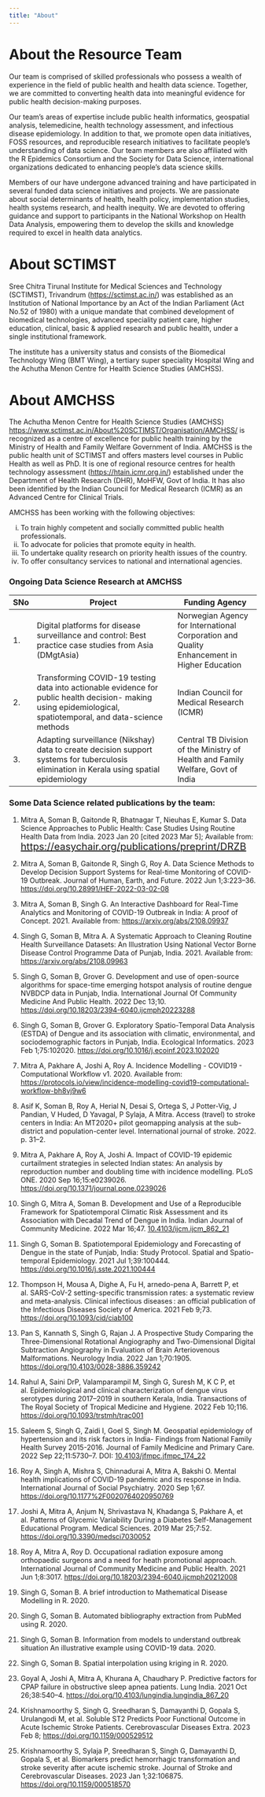 ```yaml
---
title: "About"
---
```

::: justify

# About the Resource Team

Our team  is comprised of skilled professionals who possess a wealth of experience in the field of public health and health data science. Together, we are committed to converting health data into meaningful evidence for public health decision-making purposes.

Our team's areas of expertise include public health informatics, geospatial analysis, telemedicine, health technology assessment, and infectious disease epidemiology. In addition to that, we promote open data initiatives, FOSS resources, and reproducible research initiatives to facilitate people's understanding of data science. Our team members are also affiliated with the R Epidemics Consortium and the Society for Data Science, international organizations dedicated to enhancing people's data science skills.

Members of our have undergone advanced training and have participated in several funded data science initiatives and projects. We are passionate about social determinants of health, health policy, implementation studies, health systems research, and health inequity. We are devoted to offering guidance and support to participants in the National Workshop on Health Data Analysis, empowering them to develop the skills and knowledge required to excel in health data analytics.

# About SCTIMST

Sree Chitra Tirunal Institute for Medical Sciences and Technology (SCTIMST), Trivandrum (<https://sctimst.ac.in/>) was established as an Institution of National Importance by an Act of the Indian Parliament (Act No.52 of 1980) with a unique mandate that combined development of biomedical technologies, advanced speciality patient care, higher education, clinical, basic & applied research and public health, under a single institutional framework.

The institute has a university status and consists of the Biomedical Technology Wing (BMT Wing), a tertiary super speciality Hospital Wing and the Achutha Menon Centre for Health Science Studies (AMCHSS).

# About AMCHSS

The Achutha Menon Centre for Health Science Studies (AMCHSS) <https://www.sctimst.ac.in/About%20SCTIMST/Organisation/AMCHSS/> is recognized as a centre of excellence for public health training by the Ministry of Health and Family Welfare Government of India. AMCHSS is the public health unit of SCTIMST and offers masters level courses in Public Health as well as PhD. It is one of regional resource centres for health technology assessment (<https://htain.icmr.org.in/>) established under the Department of Health Research (DHR), MoHFW, Govt of India. It has also been identified by the Indian Council for Medical Research (ICMR) as an Advanced Centre for Clinical Trials.

AMCHSS has been working with the following objectives:

(i) To train highly competent and socially committed public health professionals.
(ii) To advocate for policies that promote equity in health.
(iii) To undertake quality research on priority health issues of the country.
(iv) To offer consultancy services to national and international agencies.


:::
### Ongoing Data Science Research at AMCHSS

+-----+----------------------------------------------------------------------------------------------------------------------------------------------------------------+--------------------------------------------------------------------------------------------+
| SNo | Project                                                                                                                                                        | Funding Agency                                                                             |
+=====+================================================================================================================================================================+============================================================================================+
| 1\. |                                                                                                                                                                |                                                                                            |
|     | Digital platforms for disease surveillance and control: Best practice case studies from Asia (DMgtAsia)                                                        | Norwegian Agency for International Corporation and Quality Enhancement in Higher Education |
+-----+----------------------------------------------------------------------------------------------------------------------------------------------------------------+--------------------------------------------------------------------------------------------+
| 2\. |                                                                                                                                                                | Indian Council for Medical Research (ICMR)                                                 |
|     | Transforming COVID-19 testing data into actionable evidence for public health decision- making using epidemiological, spatiotemporal, and data-science methods |                                                                                            |
+-----+----------------------------------------------------------------------------------------------------------------------------------------------------------------+--------------------------------------------------------------------------------------------+
| 3\. |                                                                                                                                                                |                                                                                            |
|     | Adapting surveillance (Nikshay) data to create decision support systems for tuberculosis elimination in Kerala using spatial epidemiology                      | Central TB Division of the Ministry of Health and Family Welfare, Govt of India            |
+-----+----------------------------------------------------------------------------------------------------------------------------------------------------------------+--------------------------------------------------------------------------------------------+

### Some Data Science related publications by the team:

::: justify
1.  Mitra A, Soman B, Gaitonde R, Bhatnagar T, Nieuhas E, Kumar S. Data Science Approaches to Public Health: Case Studies Using Routine Health Data from India. 2023 Jan 20 \[cited 2023 Mar 5\]; Available from: [https://easychair.org/publications/preprint/DRZB](https://easychair.org/publications/preprint/DRZB){style="font-size: 15pt;"}

2.  Mitra A, Soman B, Gaitonde R, Singh G, Roy A. Data Science Methods to Develop Decision Support Systems for Real-time Monitoring of COVID-19 Outbreak. Journal of Human, Earth, and Future. 2022 Jun 1;3:223--36. <https://doi.org/10.28991/HEF-2022-03-02-08>

3.  Mitra A, Soman B, Singh G. An Interactive Dashboard for Real-Time Analytics and Monitoring of COVID-19 Outbreak in India: A proof of Concept. 2021. Available from: <https://arxiv.org/abs/2108.09937>

4.  Singh G, Soman B, Mitra A. A Systematic Approach to Cleaning Routine Health Surveillance Datasets: An Illustration Using National Vector Borne Disease Control Programme Data of Punjab, India. 2021. Available from: <https://arxiv.org/abs/2108.09963>

5.  Singh G, Soman B, Grover G. Development and use of open-source algorithms for space-time emerging hotspot analysis of routine dengue NVBDCP data in Punjab, India. International Journal Of Community Medicine And Public Health. 2022 Dec 13;10. <https://doi.org/10.18203/2394-6040.ijcmph20223288>

6.  Singh G, Soman B, Grover G. Exploratory Spatio-Temporal Data Analysis (ESTDA) of Dengue and its association with climatic, environmental, and sociodemographic factors in Punjab, India. Ecological Informatics. 2023 Feb 1;75:102020. <https://doi.org/10.1016/j.ecoinf.2023.102020>

7.  Mitra A, Pakhare A, Joshi A, Roy A. Incidence Modelling - COVID19 - Computational Workflow v1. 2020.
    Available from: <https://protocols.io/view/incidence-modelling-covid19-computational-workflow-bh8vj9w6>

8.  Asif K, Soman B, Roy A, Herial N, Desai S, Ortega S, J Potter-Vig, J Pandian, V Huded, D Yavagal, P Sylaja, A Mitra. Access (travel) to stroke centers in India: An MT2020+ pilot geomapping analysis at the sub-district and population-center level. International journal of stroke. 2022. p. 31--2.

9.  Mitra A, Pakhare A, Roy A, Joshi A. Impact of COVID-19 epidemic curtailment strategies in selected Indian states: An analysis by reproduction number and doubling time with incidence modelling. PLoS ONE. 2020 Sep 16;15:e0239026.
    <https://doi.org/10.1371/journal.pone.0239026>

10. Singh G, Mitra A, Soman B. Development and Use of a Reproducible Framework for Spatiotemporal Climatic Risk Assessment and its Association with Decadal Trend of Dengue in India. Indian Journal of Community Medicine. 2022 Mar 16;47. [10.4103/ijcm.ijcm_862_21](https://doi.org/10.4103/ijcm.ijcm_862_21)

11. Singh G, Soman B. Spatiotemporal Epidemiology and Forecasting of Dengue in the state of Punjab, India: Study Protocol. Spatial and Spatio-temporal Epidemiology. 2021 Jul 1;39:100444. <https://doi.org/10.1016/j.sste.2021.100444>

12. Thompson H, Mousa A, Dighe A, Fu H, arnedo-pena A, Barrett P, et al. SARS-CoV-2 setting-specific transmission rates: a systematic review and meta-analysis. Clinical infectious diseases : an official publication of the Infectious Diseases Society of America. 2021 Feb 9;73. <https://doi.org/10.1093/cid/ciab100>

13. Pan S, Kannath S, Singh G, Rajan J. A Prospective Study Comparing the Three-Dimensional Rotational Angiography and Two-Dimensional Digital Subtraction Angiography in Evaluation of Brain Arteriovenous Malformations. Neurology India. 2022 Jan 1;70:1905. <https://doi.org/10.4103/0028-3886.359242>

14. Rahul A, Saini DrP, Valamparampil M, Singh G, Suresh M, K C P, et al. Epidemiological and clinical characterization of dengue virus serotypes during 2017--2019 in southern Kerala, India. Transactions of The Royal Society of Tropical Medicine and Hygiene. 2022 Feb 10;116. <https://doi.org/10.1093/trstmh/trac001>

15. Saleem S, Singh G, Zaidi I, Goel S, Singh M. Geospatial epidemiology of hypertension and its risk factors in India- Findings from National Family Health Survey 2015-2016. Journal of Family Medicine and Primary Care. 2022 Sep 22;11:5730--7. DOI: [10.4103/jfmpc.jfmpc_174_22](https://doi.org/10.4103/jfmpc.jfmpc_174_22)

16. Roy A, Singh A, Mishra S, Chinnadurai A, Mitra A, Bakshi O. Mental health implications of COVID-19 pandemic and its response in India. International Journal of Social Psychiatry. 2020 Sep 1;67. <https://doi.org/10.1177%2F0020764020950769>

17. Joshi A, Mitra A, Anjum N, Shrivastava N, Khadanga S, Pakhare A, et al. Patterns of Glycemic Variability During a Diabetes Self-Management Educational Program. Medical Sciences. 2019 Mar 25;7:52. <https://doi.org/10.3390/medsci7030052>

18. Roy A, Mitra A, Roy D. Occupational radiation exposure among orthopaedic surgeons and a need for heath promotional approach. International Journal of Community Medicine and Public Health. 2021 Jun 1;8:3017. <https://doi.org/10.18203/2394-6040.ijcmph20212008>

19. Singh G, Soman B. A brief introduction to Mathematical Disease Modelling in R. 2020.

20. Singh G, Soman B. Automated bibliography extraction from PubMed using R. 2020.

21. Singh G, Soman B. Information from models to understand outbreak situation An illustrative example using COVID-19 data. 2020.

22. Singh G, Soman B. Spatial interpolation using kriging in R. 2020.

23. Goyal A, Joshi A, Mitra A, Khurana A, Chaudhary P. Predictive factors for CPAP failure in obstructive sleep apnea patients. Lung India. 2021 Oct 26;38:540--4. <https://doi.org/10.4103/lungindia.lungindia_867_20>

24. Krishnamoorthy S, Singh G, Sreedharan S, Damayanthi D, Gopala S, Urulangodi M, et al. Soluble ST2 Predicts Poor Functional Outcome in Acute Ischemic Stroke Patients. Cerebrovascular Diseases Extra. 2023 Feb 8; <https://doi.org/10.1159/000529512>

25. Krishnamoorthy S, Sylaja P, Sreedharan S, Singh G, Damayanthi D, Gopala S, et al. Biomarkers predict hemorrhagic transformation and stroke severity after acute ischemic stroke. Journal of Stroke and Cerebrovascular Diseases. 2023 Jan 1;32:106875. <https://doi.org/10.1159/000518570>

:::
